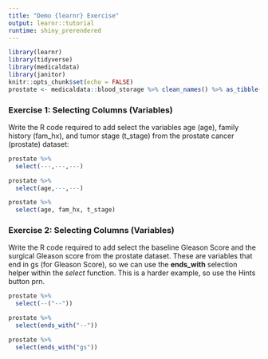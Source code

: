 ```yaml
---
title: "Demo {learnr} Exercise"
output: learnr::tutorial
runtime: shiny_prerendered
---
```


```r
library(learnr)
library(tidyverse)
library(medicaldata)
library(janitor)
knitr::opts_chunk$set(echo = FALSE)
prostate <- medicaldata::blood_storage %>% clean_names() %>% as_tibble()
```


### Exercise 1: Selecting Columns (Variables)

Write the R code required to add select the variables age (age), family history (fam_hx), and tumor stage (t_stage) from the prostate cancer (prostate) dataset:

```r
prostate %>% 
  select(---,---,---)
```

```r
prostate %>% 
  select(age,---,---)
```

```r
prostate %>% 
  select(age, fam_hx, t_stage)
```

### Exercise 2: Selecting Columns (Variables)

Write the R code required to add select the baseline Gleason Score and the surgical Gleason score from the prostate dataset. These are variables that end in gs (for Gleason Score), so we can use the **ends_with** selection helper within the _select_ function. This is a harder example, so use the Hints button prn.

```r
prostate %>% 
  select(--("--"))
```

```r
prostate %>% 
  select(ends_with("--"))
```

```r
prostate %>% 
  select(ends_with("gs"))
```
